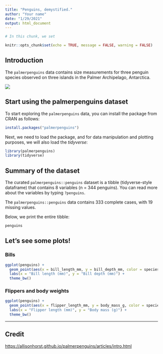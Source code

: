 ```yaml
---
title: "Penguins, demystified."
author: "Your name"
date: "1/29/2021"
output: html_document
---
```


```r
# In this chunk, we set 

knitr::opts_chunk$set(echo = TRUE, message = FALSE, warning = FALSE)
```

## Introduction

The `palmerpenguins` data contains size measurements for three penguin species
observed on three islands in the Palmer Archipelago, Antarctica.

![](https://allisonhorst.github.io/palmerpenguins/man/figures/lter_penguins.png)

## Start using the palmerpenguins dataset

To start exploring the `palmerpenguins` data,
you can install the package from CRAN as follows:

```r
install.packages("palmerpenguins")
```

Next, we need to load the package, and for data manipulation and plotting purposes,
we will also load the *tidyverse*:

```r
library(palmerpenguins)
library(tidyverse)
```

## Summary of the dataset

The curated `palmerpenguins::penguins` dataset is a tibble
(tidyverse-style dataframe) that contains 8 variables
(n = 344 penguins).
You can read more about the variables by typing `?penguins`.

The `palmerpenguins::penguins` data contains 333 complete cases, with 19 missing values.

Below, we print the entire tibble:

```r
penguins
```

## Let's see some plots!

### Bills

```r
ggplot(penguins) +
  geom_point(aes(x = bill_length_mm, y = bill_depth_mm, color = species)) +
  labs(x = "Bill length (mm)", y = "Bill depth (mm)") +
  theme_bw()
```

### Flippers and body weights

```r
ggplot(penguins) +
  geom_point(aes(x = flipper_length_mm, y = body_mass_g, color = species)) +
  labs(x = "Flipper length (mm)", y = "Body mass (g)") +
  theme_bw()
```

----

## Credit

<https://allisonhorst.github.io/palmerpenguins/articles/intro.html>
